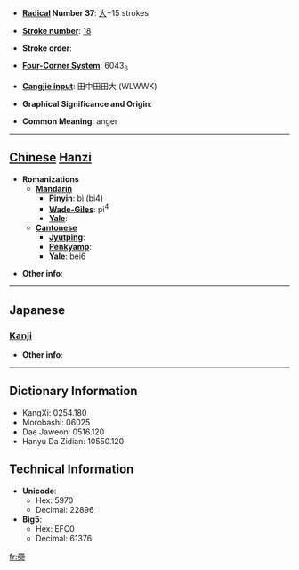 * '''[[Wiktionary:Chinese radical index| Radical]] Number 37''': [[Wiktionary:Chinese radical index 大|大]]+15 strokes

* '''[[Wiktionary:Chinese total strokes index|Stroke number]]''': [[Wiktionary:Chinese total strokes index 18|18]]

* '''Stroke order''': 

* '''[[Wiktionary:Chinese four corner index|Four-Corner System]]''': 6043<sub>6</sub>

* '''[[Wiktionary:Chinese Cangjie index|Cangjie input]]''': 田中田田大 (WLWWK)

* '''Graphical Significance and Origin''': 

* '''Common Meaning''': anger

----

== [[Chinese]] [[Hanzi]] ==

* '''Romanizations'''
** '''[[Mandarin]]'''
*** '''[[Pinyin]]''': bì (bi4)
*** '''[[Wade-Giles]]''': pi<sup>4</sup>
*** '''[[Yale]]''': 
** '''[[Cantonese]]'''
*** '''[[Jyutping]]''':
*** '''[[Penkyamp]]''': 
*** '''[[Yale]]''': bei6

* '''Other info''': 

----

==Japanese==
===[[Kanji]]===
{{kanji|on readings=[[ひ]] (hi), [[び]] (bi)|kun readings=[[せまる]] (semaru), [[いかる]] (ikaru)}}

* '''Other info''':  

----

== Dictionary Information ==

* KangXi: 0254.180
* Morobashi: 06025
* Dae Jaweon: 0516.120
* Hanyu Da Zidian: 10550.120

== Technical Information ==

* '''Unicode''':
** Hex: 5970
** Decimal: 22896
* '''Big5''':
** Hex: EFC0
** Decimal: 61376

[[fr:奰]]